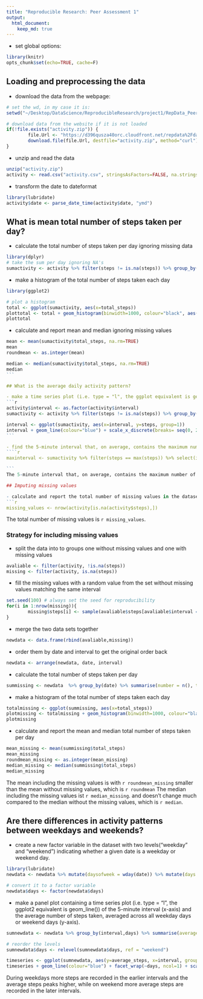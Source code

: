 ```yaml
---
title: "Reproducible Research: Peer Assessment 1"
output: 
  html_document:
    keep_md: true
---
```


- set global options:
```r
library(knitr)
opts_chunk$set(echo=TRUE, cache=F)
```

## Loading and preprocessing the data

- download the data from the webpage:
```r
# set the wd, in my case it is:
setwd("~/Desktop/DataScience/ReproducibleResearch/project1/RepData_PeerAssessment1")

# download data from the website if it is not loaded
if(!file.exists("activity.zip")) {
        file.Url <- "https://d396qusza40orc.cloudfront.net/repdata%2Fdata%2Factivity.zip"
        download.file(file.Url, destfile="activity.zip", method="curl")
}
```

- unzip and read the data
```r
unzip("activity.zip")
activity <- read.csv("activity.csv", stringsAsFactors=FALSE, na.strings="NA")
```

- transform the date to dateformat
```r
library(lubridate)
activity$date <- parse_date_time(activity$date, "ymd")
```

## What is mean total number of steps taken per day?

- calculate the total number of steps taken per day ignoring missing data
```r
library(dplyr)
# take the sum per day ignoring NA's
sumactivity <- activity %>% filter(steps != is.na(steps)) %>% group_by(date) %>% summarise(number = n(), total_steps = sum(steps))
```

- make a histogram of the total number of steps taken each day
```r

library(ggplot2)

# plot a histogram
total <- ggplot(sumactivity, aes(x=total_steps))
plottotal <- total + geom_histogram(binwidth=1000, colour="black", aes(fill = ..count..)) + scale_fill_gradient("Count", low = "#CCCCCC", high = "#333333") + ggtitle("Histogram of total steps per day") + xlab(NULL)
plottotal
```

- calculate and report mean and median ignoring missing values
````r
mean <- mean(sumactivity$total_steps, na.rm=TRUE)
mean
roundmean <- as.integer(mean)

median <- median(sumactivity$total_steps, na.rm=TRUE)
median
```

## What is the average daily activity pattern?

- make a time series plot (i.e. type = "l", the ggplot equivalent is geom_line()) of the 5 minute interval (x-axis) and the average number of steps taken, averaged across all days (y-axis)
```r
activity$interval <- as.factor(activity$interval)
sumactivity <- activity %>% filter(steps != is.na(steps)) %>% group_by(interval) %>% summarise(number = n(), steps = mean(steps))

interval <- ggplot(sumactivity, aes(x=interval, y=steps, group=1))
interval + geom_line(colour="blue") + scale_x_discrete(breaks= seq(0, 2000, by=1000)) + ylab("average number of steps") + ggtitle("Average of all steps of the 5 minute interval across all days")
```

- find the 5-minute interval that, on average, contains the maximum number of steps.
````r

maxinterval <- sumactivity %>% filter(steps == max(steps)) %>% select(interval)

```
The 5-minute interval that, on average, contains the maximum number of steps is `r maxinterval`

## Imputing missing values

- calculate and report the total number of missing values in the dataset
```r
missing_values <- nrow(activity[is.na(activity$steps),])
````
The total number of missing values is `r missing_values`.


### Strategy for including missing values
- split the data into to groups one without missing values and one with missing values
```r

avaliable <- filter(activity, !is.na(steps))
missing <- filter(activity, is.na(steps))
```

- fill the missing values with a random value from the set without missing values matching the same interval
```r
set.seed(100) # always set the seed for reproducibility
for(i in 1:nrow(missing)){
        missing$steps[i] <- sample(avaliable$steps[avaliable$interval == missing$interval[i]],1)
}
```

- merge the two data sets together
```r
newdata <- data.frame(rbind(avaliable,missing))
```

- order them by date and interval to get the original order back
```r
newdata <- arrange(newdata, date, interval)
```

- calculate the total number of steps taken per day
```r
summissing <- newdata  %>% group_by(date) %>% summarise(number = n(), total_steps = sum(steps))
```

- make a histogram of the total number of steps taken each day 
```r
totalmissing <- ggplot(summissing, aes(x=total_steps))
plotmissing <- totalmissing + geom_histogram(binwidth=1000, colour="black", aes(fill = ..count..)) + scale_fill_gradient("Count", low = "#CCCCCC", high = "#333333") + ggtitle("Histogram of total steps per day with the missing data filled in") + xlab(NULL)
plotmissing
```

- calculate and report the mean and median total number of steps taken per day
```r
mean_missing <- mean(summissing$total_steps)
mean_missing
roundmean_missing <- as.integer(mean_missing)
median_missing <- median(summissing$total_steps)
median_missing
```
The mean including the missing values is with `r roundmean_missing`  smaller than the mean without missing values, which is `r roundmean`
The median including the missing values ist `r median_missing`. and doesn't change much compared to the median without the missing values, which is `r median`.


## Are there differences in activity patterns between weekdays and weekends?
- create a new factor variable in the dataset with two levels(“weekday” and “weekend”) indicating whether a given date is a weekday or weekend day.
```r
library(lubridate)
newdata <- newdata %>% mutate(daysofweek = wday(date)) %>% mutate(days = ifelse(daysofweek > 1 & daysofweek < 7, "weekday", "weekend"))

# convert it to a factor variable
newdata$days <- factor(newdata$days)
```

- make a panel plot containing a time series plot (i.e. type = "l", the ggplot2 equivalent is geom_line()) of the 5-minute interval (x-axis) and the average number of steps taken, averaged across all weekday days or weekend days (y-axis).

```r
sumnewdata <- newdata %>% group_by(interval,days) %>% summarise(average_steps = mean(steps))

# reorder the levels
sumnewdata$days <- relevel(sumnewdata$days, ref = "weekend")

timeseries <- ggplot(sumnewdata, aes(y=average_steps, x=interval, group=1))
timeseries + geom_line(colour="blue") + facet_wrap(~days, ncol=1) + scale_x_discrete(breaks=c(0,500,1000,1500,2000)) + ylab("average number of steps") + ggtitle("Average of all steps of the 5 minute interval across all days")
````

During weekdays more steps are recorded in the earlier intervals and the average steps peaks higher, while on weekend more average steps are recorded in the later intervals.